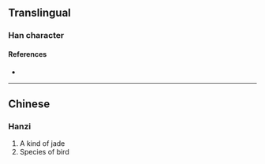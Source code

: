 {{character info}}
==Translingual==

===Han character===
{{Han char|rn=96|rad=玉|as=08|sn=12|four=|canj=MGOG|ids=⿰𤣩隹}}

====References====
* {{Han ref|kx=0734.160|dkj=21055|dj=1146.180|hdz=21122.090|uh=741F|ud=29727}}

----

==Chinese==

===Hanzi===
{{cmn-hanzi|pin=[[wéi]] ([[wei2]]), [[zuó]] ([[zuo2]], [[yù]] ([[yu4]])|wg=wei<sup>2</sup>, tso<sup>2</sup>}}

# A kind of jade
# Species of bird